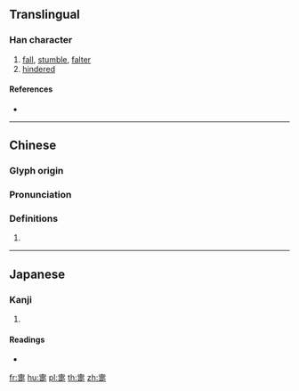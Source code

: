 {{character info/new}}
==Translingual==

===Han character===
{{Han char|rn=103|rad=疋|as=09|sn=14|four=40801|canj=JBWNO|ids=⿳⿱十冖田疋}}

# [[fall]], [[stumble]], [[falter]]
# [[hindered]]

====References====
* {{Han ref|kx=0768.020|dkj=22006|dj=1178.070|hdz=42751.030|uh=7590|ud=30096|bh=E2D9|bd=58073}}

----

==Chinese==
{{zh-forms}}

===Glyph origin===
{{Han etym}}

===Pronunciation===
{{zh-pron
|m=zhì,dì
|c=zi3
|mc=y
|oc=y
|ma=
|cat=v
}}

===Definitions===
{{zh-hanzi}}

# {{rfdef|lang=zh}}

----

==Japanese==

===Kanji===
{{ja-kanji|grade=|rs=疋09}}

# {{defn|lang=ja|sort=疋09}}

====Readings====
* {{ja-readings|on=[[ち]] (chi), [[し]] (shi), [[てい]] (tei), [[たい]] (tai)|kun=[[つまずく]] (tsumazuku)|nanori=}}

[[fr:疐]]
[[hu:疐]]
[[pl:疐]]
[[th:疐]]
[[zh:疐]]